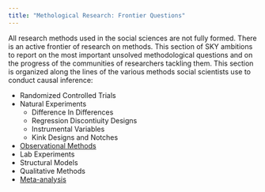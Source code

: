 ```yaml
---
title: "Methological Research: Frontier Questions"
---
```


All research methods used in the social sciences are not fully formed.
There is an active frontier of research on methods. 
This section of SKY ambitions to report on the most important unsolved methodological questions and on the progress of the communities of researchers tackling them.
This section is organized along the lines of the various methods social scientists use to conduct causal inference:

* Randomized Controlled Trials
* Natural Experiments
    + Difference In Differences
    + Regression Discontiuity Designs
    + Instrumental Variables
    + Kink Designs and Notches
* [Observational Methods](BiasOM.html)
* Lab Experiments
* Structural Models
* Qualitative Methods
* [Meta-analysis](MetaFrontier.html)